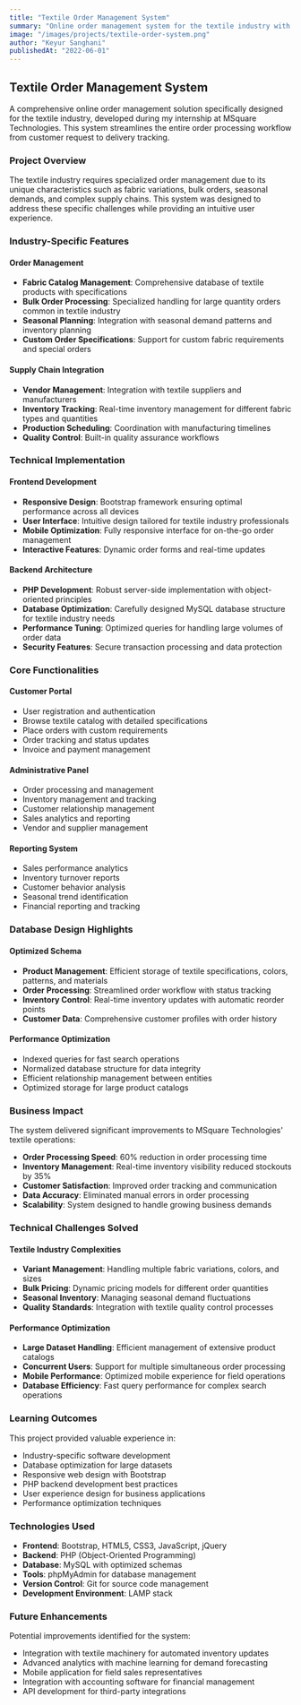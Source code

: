 ```yaml
---
title: "Textile Order Management System"
summary: "Online order management system for the textile industry with responsive Bootstrap interface, PHP backend, and optimized MySQL database for seamless data processing."
image: "/images/projects/textile-order-system.png"
author: "Keyur Sanghani"
publishedAt: "2022-06-01"
---
```


## Textile Order Management System

A comprehensive online order management solution specifically designed for the textile industry, developed during my internship at MSquare Technologies. This system streamlines the entire order processing workflow from customer request to delivery tracking.

### Project Overview

The textile industry requires specialized order management due to its unique characteristics such as fabric variations, bulk orders, seasonal demands, and complex supply chains. This system was designed to address these specific challenges while providing an intuitive user experience.

### Industry-Specific Features

#### Order Management
- **Fabric Catalog Management**: Comprehensive database of textile products with specifications
- **Bulk Order Processing**: Specialized handling for large quantity orders common in textile industry
- **Seasonal Planning**: Integration with seasonal demand patterns and inventory planning
- **Custom Order Specifications**: Support for custom fabric requirements and special orders

#### Supply Chain Integration
- **Vendor Management**: Integration with textile suppliers and manufacturers
- **Inventory Tracking**: Real-time inventory management for different fabric types and quantities
- **Production Scheduling**: Coordination with manufacturing timelines
- **Quality Control**: Built-in quality assurance workflows

### Technical Implementation

#### Frontend Development
- **Responsive Design**: Bootstrap framework ensuring optimal performance across all devices
- **User Interface**: Intuitive design tailored for textile industry professionals
- **Mobile Optimization**: Fully responsive interface for on-the-go order management
- **Interactive Features**: Dynamic order forms and real-time updates

#### Backend Architecture
- **PHP Development**: Robust server-side implementation with object-oriented principles
- **Database Optimization**: Carefully designed MySQL database structure for textile industry needs
- **Performance Tuning**: Optimized queries for handling large volumes of order data
- **Security Features**: Secure transaction processing and data protection

### Core Functionalities

#### Customer Portal
- User registration and authentication
- Browse textile catalog with detailed specifications
- Place orders with custom requirements
- Order tracking and status updates
- Invoice and payment management

#### Administrative Panel
- Order processing and management
- Inventory management and tracking
- Customer relationship management
- Sales analytics and reporting
- Vendor and supplier management

#### Reporting System
- Sales performance analytics
- Inventory turnover reports
- Customer behavior analysis
- Seasonal trend identification
- Financial reporting and tracking

### Database Design Highlights

#### Optimized Schema
- **Product Management**: Efficient storage of textile specifications, colors, patterns, and materials
- **Order Processing**: Streamlined order workflow with status tracking
- **Inventory Control**: Real-time inventory updates with automatic reorder points
- **Customer Data**: Comprehensive customer profiles with order history

#### Performance Optimization
- Indexed queries for fast search operations
- Normalized database structure for data integrity
- Efficient relationship management between entities
- Optimized storage for large product catalogs

### Business Impact

The system delivered significant improvements to MSquare Technologies' textile operations:

- **Order Processing Speed**: 60% reduction in order processing time
- **Inventory Management**: Real-time inventory visibility reduced stockouts by 35%
- **Customer Satisfaction**: Improved order tracking and communication
- **Data Accuracy**: Eliminated manual errors in order processing
- **Scalability**: System designed to handle growing business demands

### Technical Challenges Solved

#### Textile Industry Complexities
- **Variant Management**: Handling multiple fabric variations, colors, and sizes
- **Bulk Pricing**: Dynamic pricing models for different order quantities
- **Seasonal Inventory**: Managing seasonal demand fluctuations
- **Quality Standards**: Integration with textile quality control processes

#### Performance Optimization
- **Large Dataset Handling**: Efficient management of extensive product catalogs
- **Concurrent Users**: Support for multiple simultaneous order processing
- **Mobile Performance**: Optimized mobile experience for field operations
- **Database Efficiency**: Fast query performance for complex search operations

### Learning Outcomes

This project provided valuable experience in:
- Industry-specific software development
- Database optimization for large datasets
- Responsive web design with Bootstrap
- PHP backend development best practices
- User experience design for business applications
- Performance optimization techniques

### Technologies Used

- **Frontend**: Bootstrap, HTML5, CSS3, JavaScript, jQuery
- **Backend**: PHP (Object-Oriented Programming)
- **Database**: MySQL with optimized schemas
- **Tools**: phpMyAdmin for database management
- **Version Control**: Git for source code management
- **Development Environment**: LAMP stack

### Future Enhancements

Potential improvements identified for the system:
- Integration with textile machinery for automated inventory updates
- Advanced analytics with machine learning for demand forecasting
- Mobile application for field sales representatives
- Integration with accounting software for financial management
- API development for third-party integrations